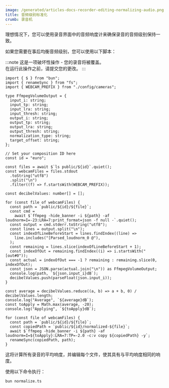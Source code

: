 ```yaml
---
image: /generated/articles-docs-recorder-editing-normalizing-audio.png
title: 音频级别标准化
crumb: 录音机
---
```


理想情况下，您可以使用录音界面中的音频响度计来确保录音的音频级别保持一致。

如果您需要在事后均衡音频级别，您可以使用以下脚本：

:::note
这是一项破坏性操作 - 您的录音将被覆盖。  
在运行此操作之前，请提交您的更改。
:::

```tsx title="normalize.ts"
import { $ } from "bun";
import { renameSync } from "fs";
import { WEBCAM_PREFIX } from "./config/cameras";

type FfmpegVolumeOutput = {
  input_i: string;
  input_tp: string;
  input_lra: string;
  input_thresh: string;
  output_i: string;
  output_tp: string;
  output_lra: string;
  output_thresh: string;
  normalization_type: string;
  target_offset: string;
};

// Set your composition ID here
const id = "euro";

const files = await $`ls public/${id}`.quiet();
const webcamFiles = files.stdout
  .toString("utf8")
  .split("\n")
  .filter((f) => f.startsWith(WEBCAM_PREFIX));

const decibelValues: number[] = [];

for (const file of webcamFiles) {
  const path = `public/${id}/${file}`;
  const cmd =
    await $`ffmpeg -hide_banner -i ${path} -af loudnorm=I=-23:LRA=7:print_format=json -f null -`.quiet();
  const output = cmd.stderr.toString("utf8");
  const lines = output.split("\n");
  const indexOfLineBeforeStart = lines.findIndex((line) =>
    line.includes("[Parsed_loudnorm_0 @"),
  );
  const remaining = lines.slice(indexOfLineBeforeStart + 1);
  const indexOfOut = remaining.findIndex((i) => i.startsWith("[out#0"));
  const actual = indexOfOut === -1 ? remaining : remaining.slice(0, indexOfOut);
  const json = JSON.parse(actual.join("\n")) as FfmpegVolumeOutput;
  console.log(path, `${json.input_i}dB`);
  decibelValues.push(parseFloat(json.input_i));
}

const average = decibelValues.reduce((a, b) => a + b, 0) / decibelValues.length;
console.log("Average", `${average}dB`);
const toApply = Math.max(average, -20);
console.log("Applying", `${toApply}dB`);

for (const file of webcamFiles) {
  const path = `public/${id}/${file}`;
  const copiedPath = `public/${id}/normalized-${file}`;
  await $`ffmpeg -hide_banner -i ${path} -af loudnorm=I=${toApply}:LRA=7:TP=-2.0 -c:v copy ${copiedPath} -y`;
  renameSync(copiedPath, path);
}
```

这将计算所有录音的平均响度，并编辑每个文件，使其具有与平均响度相同的响度。

使用以下命令执行：

```shell
bun normalize.ts
```

